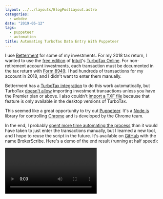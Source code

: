 ```yaml
---
layout: ../../layouts/BlogPostLayout.astro
categories:
  - webdev
date: "2019-05-12"
tags:
  - puppeteer
  - automation
title: Automating TurboTax Data Entry With Puppeteer
---
```


I use [Betterment](https://www.betterment.com/) for some of my investments. For
my 2018 tax return, I wanted to use the [free
edition](https://turbotax.intuit.com/personal-taxes/online/free-edition.jsp) of
[Intuit](https://www.intuit.com/)'s [TurboTax
Online](https://turbotax.intuit.com/). For non-retirement account investments,
each transaction must be documented in the tax return with [Form
8949](https://www.irs.gov/forms-pubs/about-form-8949). I had hundreds of
transactions for my account in 2018, and I didn't want to enter them manually.

Betterment has a [TurboTax
integration](https://www.betterment.com/help/tax-importing-turbotax) to do
this work automatically, but TurboTax [doesn't
allow](https://turbotax.intuit.com/personal-taxes/compare/online/) importing
investment transactions unless you have the Premier plan or above. I also
couldn't [import a TXF
file](https://github.com/andreasg123/stock-gain-tax-import) because that feature
is only available in the desktop versions of TurboTax.

This seemed like a great opportunity to try out
[Puppeteer](https://github.com/GoogleChrome/puppeteer). It's a
[Node.js](https://nodejs.org/) library for controlling
[Chrome](https://www.google.com/chrome/) and is developed by the Chrome team.

In the end, I probably [spent more time automating the
process](https://xkcd.com/1319/) than it would have taken to just enter the
transactions manually, but I learned a new tool, and I hope to reuse the script
in the future. It's available on [GitHub](https://github.com/recdata/broker-scribe)
with the name BrokerScribe. Here's a demo of the end result (running at half
speed):

<Video imgurId="rSXtbz2" />

## Parsing the CSV file

First, I downloaded the
[1099-B](https://www.irs.gov/forms-pubs/about-form-1099-b) CSV file from
Betterment's [tax forms page](https://wwws.betterment.com/app/tax_forms).

![Betterment tax forms](https://i.imgur.com/iZnRus1.png)

After removing an extraneous comma at the end of the header row, I used
[xsv](https://github.com/BurntSushi/xsv) to look at the available columns.

```
$ xsv headers betterment-1099-b.csv
1   Account
2   Description
3   Symbol
4   CUSIP
5   Date Acquired
6   Date Sold
7   Gross Proceeds
8   Cost or Other Basis
9   Gain/(Loss)
10  Wash Sale Loss Disallowed
11  Federal Income Tax Withheld
12  Type of Gain(Loss)
13  Noncovered Securities
14  Reporting Category
```

Then I inspected the values to get an idea of what the data looks like.

```
$ xsv table betterment-1099-b.csv | xsv sample 3
Account                  Description                                                   Symbol  CUSIP      Date Acquired  Date Sold   Gross Proceeds  Cost or Other Basis  Gain/(Loss)  Wash Sale Loss Disallowed  Federal Income Tax Withheld  Type of Gain(Loss)  Noncovered Securities  Reporting Category
Danny's Taxable Account  0.004034 sh. Vanguard Total International Bond ETF Class O    BNDX    92203J407  07/09/2018     09/28/2018  $0.22           $0.22                $0.00        $0.00                      $0.00                        Short-term          No                     A
Danny's Taxable Account  0.697454 sh. Vanguard FTSE Developed Markets Class O          VEA     921943858  10/05/2015     08/20/2018  $29.66          $25.75               $3.91        $0.00                      $0.00                        Long-term           No                     D
Danny's Taxable Account  11.978683 sh. Vanguard FTSE Developed Markets Class O         VEA     921943858  11/16/2015     07/30/2018  $526.10         $443.93              $82.17       $0.00                      $0.00                        Long-term           No                     D
```

I used [neat-csv](https://github.com/sindresorhus/neat-csv) to read in the data.

```js
const fs = require('fs');
const csv = require('neat-csv');

(async () => {
    let transactions = fs.readFileSync('betterment-1099-b.csv');
    transactions = await csv(transactions);
})();
```

## Using Puppeteer

I launched Puppeteer in non-headless mode so that the browser UI would actually
appear and be controllable from outside of the script. It launches a bundled
version of Chromium (which Chrome is built on). It's possible to [control an
existing installation](https://stackoverflow.com/q/47122579/1481479) of Chrome,
but each version of the library is only guaranteed to work with its bundled
browser.

I also turned off the default viewport so that [resizing the window would also
resize the viewport](https://github.com/GoogleChrome/puppeteer/issues/3688).

```js
const puppeteer = require('puppeteer');

(async () => {
    const browser = await puppeteer.launch({
        defaultViewport: null,
        headless: false
    });
})();
```

## Logging in

The first step in the TurboTax workflow was logging in.

![TurboTax login page](https://i.imgur.com/leJ1KaV.png)

```js
const page = await browser.newPage();
await page.goto('https://myturbotax.intuit.com/');
```

I used [prompts](https://github.com/terkelg/prompts) to interactively collect
authentication info. I considered passing the info through environment
variables, but I ran into two-factor authentication later, so I needed to be
able to collect a dynamic code.

```js
const {email, password} = await prompts([
    {
        type: 'text',
        name: 'email',
        message: 'Email address'
    },
    {
        type: 'text',
        name: 'password',
        message: 'Password',
        style: 'password',
    }
]);
```

I set the input values with JS after finding out [how to pass a
variable](https://stackoverflow.com/a/46098448/1481479) to
[evaluate](https://pptr.dev/#?product=Puppeteer&version=master&show=api-pageevaluatepagefunction-args).

```js
await page.evaluate(email => {
    document.getElementById('ius-identifier').value = email;
    document.getElementById('ius-remember').checked = false;
}, email);
```

Next, I had to figure out how to handle waiting for the UI to be "ready" after
hitting submit. In my experience, this part is a common source of flakiness for
UI tests using tools like [WebdriverIO](https://webdriver.io/) and
[Nightwatch.js](http://nightwatchjs.org/). I tried following the
[example](https://pptr.dev/#?product=Puppeteer&version=master&show=api-pagewaitfornavigationoptions)
in the documentation.

```js
await Promise.all([
    page.waitForNavigation(),
    page.click('#ius-sign-in-submit-btn')
]);
```

Unfortunately, I kept getting this error: `TimeoutError: Navigation Timeout
Exceeded: 30000ms exceeded`. At first, I tried playing around with different
`waitForNavigation` options, but then I realized that the site was built as a
[single-page
application](https://en.wikipedia.org/wiki/Single-page_application). While
Puppeteer [does
treat](https://github.com/GoogleChrome/puppeteer#q-whats-considered-a-navigation)
[History API](https://developer.mozilla.org/en-US/docs/Web/API/History) usage as
a navigation event, the site doesn't use the History API. It merely updates the
form on the page. I tried to wait for the existence of the password field
instead using
[waitFor](https://pptr.dev/#?product=Puppeteer&version=master&show=api-pagewaitforselectororfunctionortimeout-options-args).

![TurboTax password field](https://i.imgur.com/8Tlu496.png)

```js
await Promise.all([
    page.waitFor(
        '#ius-sign-in-mfa-password-collection-current-password'
    ),
    page.click('#ius-sign-in-submit-btn')
]);
```

This solution worked. I filled in the password the same way that I filled in the
email. The next part of the form was for two-factor
authentication, using a code that was sent to my email. However, it only
triggered some of the time, even after unchecking remember me on the first part
of the log in form. This meant that I didn't have a stable element to wait for.
My original solution was to just put in a sleep and then check if the two-factor
authentication form appeared.

```js
await page.waitFor(5000); // in milliseconds

if ((await page.$('#ius-mfa-options-submit-btn')) !== null) {
    // collect the code, and submit it
}
```

However, I now realize that a much better solution would have been to use a
selector with two elements, one for each possible path, with something like:

```js
await page.waitFor('#ius-mfa-options-submit-btn, #dashboard');
```

This method avoids the antipattern of sleeping with a hardcoded duration, which
slows things down and makes the code more brittle since the duration might not
be long enough if the server is slow to respond, the client is on a poor
internet connection, etc.

## Entering transactions

After logging in, I had to enter transactions to fill this page.

![empty Betterment sales page](https://i.imgur.com/xLZPby9.png)

I matched up each field on this form to the respective column in the CSV file.

![empty transaction form](https://i.imgur.com/1BuZOY2.png)

I continued to set the values directly with in-page JS.

```js
await page.evaluate(transaction => {
    document.getElementById('edt_00').value = transaction.description;
    document.getElementById('edt_01').value = transaction.dateSold;
    document.getElementById('edt_02').value = transaction.dateAcquired;
    document.getElementById('edt_03').value = transaction.grossProceeds;
    document.getElementById('edt_04').value = transaction.costBasis;

    let category;
    if (transaction.reportingCategory === 'D') {
        category = '4';
    } else if (transaction.reportingCategory === 'A') {
        category = '1';
    } else {
        throw new Error('Unexpected reporting category');
    }

    document.getElementById('combo_00').value = category;
}, transaction);
```

But I ran into validation errors, even though I could see the values in the
fields before trying to continue. I received an error message, and the fields
were blanked out.

![form validation errors](https://i.imgur.com/WCc92oi.png)

I suspected that the form has validation that runs as the user enters data. By
setting the value directly, the validation was bypassed, and it thought the user
had left the fields blank. After reading through [this
issue](https://github.com/GoogleChrome/puppeteer/issues/441) and [this
question](https://stackoverflow.com/q/45864516/1481479), I found a better
approach, which was to use the
[type](https://pptr.dev/#?product=Puppeteer&version=v1.14.0&show=api-pagetypeselector-text-options)
and
[select](https://pptr.dev/#?product=Puppeteer&version=v1.14.0&show=api-pageselectselector-values)
methods instead of setting values with JS. Using these methods fixed the issue.

```js
await page.type('#edt_00', transaction.description);
await page.select('#combo_00', category);
```

After submitting the transaction, there was a radio selection to choose if I
wanted to submit another one. I tried clicking the "enter a new transaction"
radio with Puppeteer's
[click](https://pptr.dev/#?product=Puppeteer&version=master&show=api-pageclickselector-options)
method.

```js
await page.click('#radio_00\\:0');
```

But this time, the more ergonomic approach didn't work. After hitting continue,
the page thought I didn't make a choice. I tried clicking the radio with JS, and
I was able to continue.

```js
await page.evaluate(() => {
    document.querySelector('#radio_00\\:0').click();
});
```

The final issue I ran into was that I would get `Error: Node is either not
visible or not an HTMLElement` when trying to fill in info on the new
transaction page. My guess for the root cause is that the site animates some DOM
changes, like the appearance of the form, most likely with [CSS
transitions](https://developer.mozilla.org/en-US/docs/Web/CSS/CSS_Transitions/Using_CSS_transitions).
Puppeteer's `waitFor` only detects the element's existence in the DOM. It
doesn't know if the element is visible, if click handlers have been attached,
etc. I added a one second sleep as a workaround. A future improvement would be to
find a way to wait for the end of any transitions.

In the end, the script took about 30 minutes to fill in all my transactions. I
checked several of them to verify that the information was transcribed
correctly.

![filled Betterment sales page](https://i.imgur.com/jvcFAhO.png)

## Conclusion

I have three main takeaways from my first experiment with Puppeteer. The first
is that I should default to using the high-level API (e.g. `type`, `select`,
`click`) first before resorting to injecting JS with `evaluate`. The high-level
API is cleaner and better simulates a real human being using the website.

The second is that I need to be smarter about waiting for things to be ready
rather than adding sleeps. I've resorted to sleeping quite often in my past
end-to-end test code, but it's something I need to minimize going forward.

The third is that handling websites that use fancier techniques like animations
or are built as SPAs can be tricky. I
[found](https://github.com/GoogleChrome/puppeteer/issues/372)
[multiple](https://github.com/GoogleChrome/puppeteer/issues/1805)
[issues](https://github.com/GoogleChrome/puppeteer/issues/2977) with people
having problems interacting with elements, and a common explanation is that the
site's JS hasn't fully run yet.

Regardless, I see a lot of potential in using Puppeteer, especially for
automated tests. The author of [PhantomJS](http://phantomjs.org/) [stopped
development](https://groups.google.com/d/msg/phantomjs/9aI5d-LDuNE/5Z3SMZrqAQAJ)
after headless Chrome was announced. Another big tool in this field is
[Selenium](https://www.seleniumhq.org/), but it's not very reliable in my
experience, harder to set up, and resource heavy. I'm optimistic that Puppeteer
will prove to be a better option for most cases.

One concern is that Puppeteer only works for Chrome, but the Puppeteer
developers appear to be working on [experimental
support](https://www.npmjs.com/package/puppeteer-firefox) for Firefox.
[Edge](https://www.microsoft.com/en-us/windows/microsoft-edge) is also
[switching to
Chromium](https://arstechnica.com/gadgets/2018/12/post-mortem-tying-edge-to-windows-10-was-a-fatal-error/),
and most fringe browsers like [Opera](https://www.opera.com/) and
[Brave](https://brave.com/) run on Chromium. For non-testing purposes, such as
taking screenshots and automating workflows like BrokerScribe does, browser
compatibility doesn't really matter, and Puppeteer is shaping up to be a great
alternative to Selenium.
